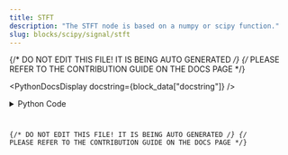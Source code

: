 ```yaml
---
title: STFT
description: "The STFT node is based on a numpy or scipy function."
slug: blocks/scipy/signal/stft
---
```


{/* DO NOT EDIT THIS FILE! IT IS BEING AUTO GENERATED */}
{/* PLEASE REFER TO THE CONTRIBUTION GUIDE ON THE DOCS PAGE */}


<PythonDocsDisplay docstring={block_data["docstring"]} />
<details>
<summary>Python Code</summary>



<Code code={pythonCode} lang="py" wrap theme="dracula" />

[Find this Flojoy Block on GitHub](https://github.com/flojoy-ai/blocks/blob/main/blocks/SCIPY/SIGNAL/STFT/STFT.py)

</details>

{/* DO NOT EDIT THIS FILE! IT IS BEING AUTO GENERATED */}
{/* PLEASE REFER TO THE CONTRIBUTION GUIDE ON THE DOCS PAGE */}
